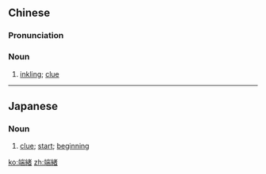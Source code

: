 {{also|端绪}}
==Chinese==
{{zh-forms|s=端绪}}

===Pronunciation===
{{zh-pron
|m=duānxù
|cat=n
}}

===Noun===
{{zh-noun}}

# {{lb|zh|literary}} [[inkling]]; [[clue]]

----

==Japanese==
{{ja-kanjitab|たん|しょ|yomi=o}}

===Noun===
{{ja-noun|たんしょ}}

# [[clue]]; [[start]]; [[beginning]]

[[ko:端緒]]
[[zh:端緒]]